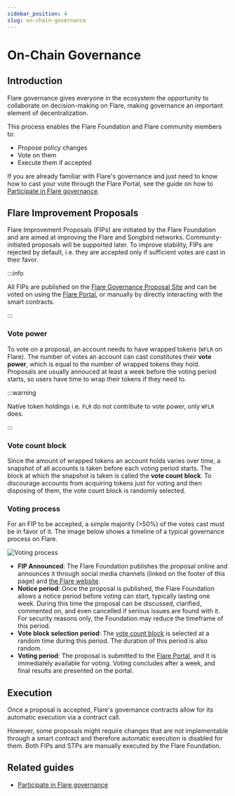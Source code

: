 ```yaml
---
sidebar_position: 4
slug: on-chain-governance
---
```


# On-Chain Governance

## Introduction

Flare governance gives everyone in the ecosystem the opportunity to collaborate on decision-making on Flare, making governance an important element of decentralization.

This process enables the Flare Foundation and Flare community members to:

- Propose policy changes
- Vote on them
- Execute them if accepted

If you are already familiar with Flare's governance and just need to know how to cast your vote through the Flare Portal, see the guide on how to [Participate in Flare governance](../../guides/participate-in-flare-governance).

## Flare Improvement Proposals

Flare Improvement Proposals (FIPs) are initiated by the Flare Foundation and are aimed at improving the Flare and Songbird networks. Community-initiated proposals will be supported later. To improve stability, FIPs are rejected by default, i.e. they are accepted only if sufficient votes are cast in their favor.

:::info

All FIPs are published on the [Flare Governance Proposal Site](https://proposals.flare.network) and can be voted on using the [Flare Portal](https://portal.flare.network/voting), or manually by directly interacting with the smart contracts.

:::

### Vote power

To vote on a proposal, an account needs to have wrapped tokens (`WFLR` on Flare). The number of votes an account can cast constitutes their **vote power**, which is equal to the number of wrapped tokens they hold. Proposals are usually annouced at least a week before the voting period starts, so users have time to wrap their tokens if they need to.

:::warning

Native token holdings i.e. `FLR` do not contribute to vote power, only `WFLR` does.

:::

### Vote count block

Since the amount of wrapped tokens an account holds varies over time, a snapshot of all accounts is taken before each voting period starts. The block at which the snapshot is taken is called the **vote count block**. To discourage accounts from acquiring tokens just for voting and then disposing of them, the vote count block is randomly selected.

### Voting process

For an FIP to be accepted, a simple majority (>50%) of the votes cast must be in favor of it. The image below shows a timeline of a typical governance process on Flare.

![Voting process](img/governance_process_on_flare.png)

- **FIP Announced**: The Flare Foundation publishes the proposal online and announces it through social media channels (linked on the footer of this page) and [the Flare website](https://flare.network).
- **Notice period**: Once the proposal is published, the Flare Foundation allows a notice period before voting can start, typically lasting one week. During this time the proposal can be discussed, clarified, commented on, and even cancelled if serious issues are found with it. For security reasons only, the Foundation may reduce the timeframe of this period.
- **Vote block selection period**: The [vote count block](#vote-count-block) is selected at a random time during this period. The duration of this period is also random.
- **Voting period**: The proposal is submitted to the [Flare Portal](https://portal.flare.network), and it is immediately available for voting. Voting concludes after a week, and final results are presented on the portal.

## Execution

Once a proposal is accepted, Flare's governance contracts allow for its automatic execution via a contract call.

However, some proposals might require changes that are not implementable through a smart contract and therefore automatic execution is disabled for them. Both FIPs and STPs are manually executed by the Flare Foundation.

## Related guides

- [Participate in Flare governance](../../guides/participate-in-flare-governance)
